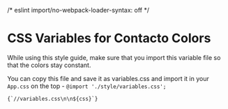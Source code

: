 /* eslint import/no-webpack-loader-syntax: off */

<Meta title="Colors/Css Variable List" />

# CSS Variables for Contacto Colors

While using this style guide, make sure that you import this variable file so that the colors stay constant.

You can copy this file and save it as variables.css and import it in your `App.css` on the top - 
```@import './style/variables.css';```

<pre><code className="language-css">{`//variables.css\n\n${css}`}</code></pre>
